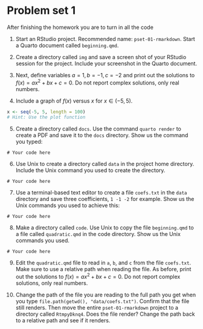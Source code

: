 # Problem set 1 {.unnumberd}

After finishing the homework you are to turn in all the code

1. Start an RStudio project. Recommended name: `pset-01-rmarkdown`. Start a Quarto document called `beginning.qmd`.

2. Create a directory called `img` and save a screen shot of your RStudio session for the project. Include your screenshot in the Quarto document.

3. Next, define variables $a=1, b=-1, c=-2$ and print out the solutions to $f(x) = ax^2+bx+c=0$. Do not report complex solutions, only real numbers. 

4. Include a graph of $f(x)$ versus $x$ for $x \in (-5,5)$.

```r
x <- seq(-5, 5, length = 100)
# Hint: Use the plot function
```

5. Create a directory called `docs`. Use the command `quarto render` to create a PDF and save it to the `docs` directory. Show us the command you typed:

```
# Your code here
```

6. Use Unix to create a directory called `data` in the project home directory. Include the Unix command you used to create the directory.

```
# Your code here
```

7. Use a terminal-based text editor to create a file `coefs.txt` in the `data` directory and save three coefficients, `1 -1 -2` for example. Show us the Unix commands you used to achieve this:

```
# Your code here
```

8. Make a directory called `code`. Use Unix to copy the file `beginning.qmd` to a file called `quadratic.qmd` in the code directory. Show us the Unix commands you used.

```
# Your code here
```

9. Edit the `quadratic.qmd` file to read in `a`, `b`, and `c` from the file `coefs.txt`. Make sure to use a relative path when reading the file. As before, print out the solutions to $f(x) = ax^2+bx+c=0$. Do not report complex solutions, only real numbers. 


10. Change the path of the file you are reading to the full path you get when you type `file.path(getwd(), "data/coefs.txt")`. Confirm that the file still renders. Then move the entire `pset-01-rmarkdown` project to a directory called `RtmpyDknq4`.  Does the file render? Change the path back to a relative path and see if it renders.



